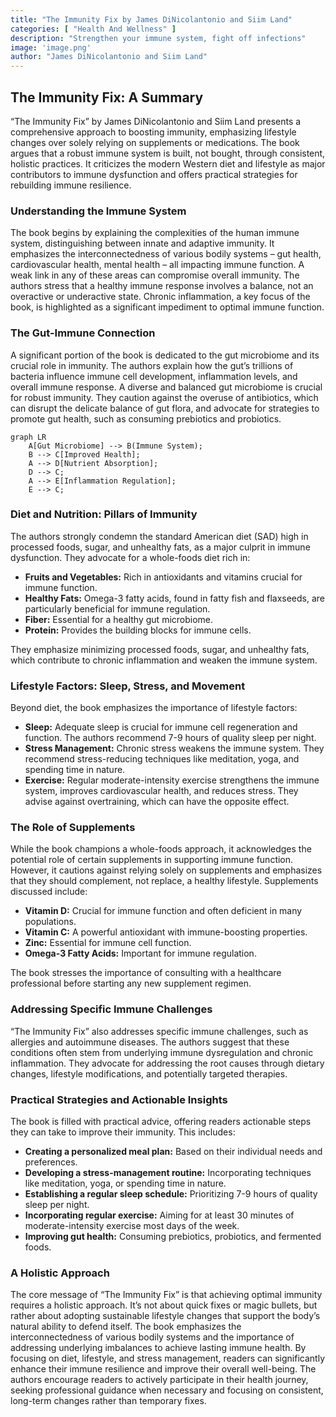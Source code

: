 ```yaml
---
title: "The Immunity Fix by James DiNicolantonio and Siim Land"
categories: [ "Health And Wellness" ]
description: "Strengthen your immune system, fight off infections"
image: 'image.png'
author: "James DiNicolantonio and Siim Land"
---
```

## The Immunity Fix: A Summary

"The Immunity Fix" by James DiNicolantonio and Siim Land presents a comprehensive approach to boosting immunity, emphasizing lifestyle changes over solely relying on supplements or medications.  The book argues that a robust immune system is built, not bought, through consistent, holistic practices.  It criticizes the modern Western diet and lifestyle as major contributors to immune dysfunction and offers practical strategies for rebuilding immune resilience.

### Understanding the Immune System

The book begins by explaining the complexities of the human immune system, distinguishing between innate and adaptive immunity. It emphasizes the interconnectedness of various bodily systems – gut health, cardiovascular health, mental health – all impacting immune function.  A weak link in any of these areas can compromise overall immunity.  The authors stress that a healthy immune response involves a balance, not an overactive or underactive state.  Chronic inflammation, a key focus of the book, is highlighted as a significant impediment to optimal immune function.

### The Gut-Immune Connection

A significant portion of the book is dedicated to the gut microbiome and its crucial role in immunity. The authors explain how the gut's trillions of bacteria influence immune cell development, inflammation levels, and overall immune response. A diverse and balanced gut microbiome is crucial for robust immunity.  They caution against the overuse of antibiotics, which can disrupt the delicate balance of gut flora, and advocate for strategies to promote gut health, such as consuming prebiotics and probiotics.

```mermaid
graph LR
    A[Gut Microbiome] --> B(Immune System);
    B --> C[Improved Health];
    A --> D[Nutrient Absorption];
    D --> C;
    A --> E[Inflammation Regulation];
    E --> C;
```

### Diet and Nutrition: Pillars of Immunity

The authors strongly condemn the standard American diet (SAD) high in processed foods, sugar, and unhealthy fats, as a major culprit in immune dysfunction. They advocate for a whole-foods diet rich in:

* **Fruits and Vegetables:**  Rich in antioxidants and vitamins crucial for immune function.
* **Healthy Fats:**  Omega-3 fatty acids, found in fatty fish and flaxseeds, are particularly beneficial for immune regulation.
* **Fiber:**  Essential for a healthy gut microbiome.
* **Protein:**  Provides the building blocks for immune cells.

They emphasize minimizing processed foods, sugar, and unhealthy fats, which contribute to chronic inflammation and weaken the immune system.


### Lifestyle Factors: Sleep, Stress, and Movement

Beyond diet, the book emphasizes the importance of lifestyle factors:

* **Sleep:**  Adequate sleep is crucial for immune cell regeneration and function.  The authors recommend 7-9 hours of quality sleep per night.
* **Stress Management:** Chronic stress weakens the immune system.  They recommend stress-reducing techniques like meditation, yoga, and spending time in nature.
* **Exercise:**  Regular moderate-intensity exercise strengthens the immune system, improves cardiovascular health, and reduces stress.  They advise against overtraining, which can have the opposite effect.

### The Role of Supplements

While the book champions a whole-foods approach, it acknowledges the potential role of certain supplements in supporting immune function.  However, it cautions against relying solely on supplements and emphasizes that they should complement, not replace, a healthy lifestyle.  Supplements discussed include:

* **Vitamin D:**  Crucial for immune function and often deficient in many populations.
* **Vitamin C:**  A powerful antioxidant with immune-boosting properties.
* **Zinc:**  Essential for immune cell function.
* **Omega-3 Fatty Acids:**  Important for immune regulation.


The book stresses the importance of consulting with a healthcare professional before starting any new supplement regimen.

### Addressing Specific Immune Challenges

"The Immunity Fix" also addresses specific immune challenges, such as allergies and autoimmune diseases.  The authors suggest that these conditions often stem from underlying immune dysregulation and chronic inflammation.  They advocate for addressing the root causes through dietary changes, lifestyle modifications, and potentially targeted therapies.

###  Practical Strategies and Actionable Insights

The book is filled with practical advice, offering readers actionable steps they can take to improve their immunity.  This includes:

* **Creating a personalized meal plan:**  Based on their individual needs and preferences.
* **Developing a stress-management routine:**  Incorporating techniques like meditation, yoga, or spending time in nature.
* **Establishing a regular sleep schedule:**  Prioritizing 7-9 hours of quality sleep per night.
* **Incorporating regular exercise:**  Aiming for at least 30 minutes of moderate-intensity exercise most days of the week.
* **Improving gut health:**  Consuming prebiotics, probiotics, and fermented foods.


###  A Holistic Approach

The core message of "The Immunity Fix" is that achieving optimal immunity requires a holistic approach.  It's not about quick fixes or magic bullets, but rather about adopting sustainable lifestyle changes that support the body's natural ability to defend itself.  The book emphasizes the interconnectedness of various bodily systems and the importance of addressing underlying imbalances to achieve lasting immune health.  By focusing on diet, lifestyle, and stress management, readers can significantly enhance their immune resilience and improve their overall well-being.  The authors encourage readers to actively participate in their health journey, seeking professional guidance when necessary and focusing on consistent, long-term changes rather than temporary fixes.

